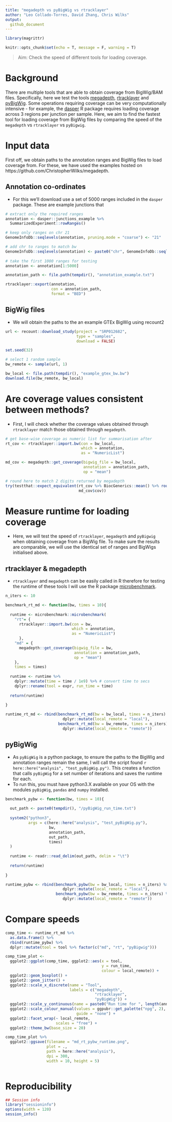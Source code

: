 ```yaml
---
title: "megadepth vs pyBigWig vs rtracklayer"
author: "Leo Collado-Torres, David Zhang, Chris Wilks"
output: 
  github_document
---
```


```r

library(magrittr)

knitr::opts_chunk$set(echo = T, message = F, warning = T)

```

> Aim: Check the speed of different tools for loading coverage.

# Background

There are multiple tools that are able to obtain coverage from BigWig/BAM files. Specifically, here we test the tools [megadepth](https://github.com/ChristopherWilks/megadepth), [rtracklayer](https://bioconductor.org/packages/release/bioc/html/rtracklayer.html) and [pyBigWig](https://github.com/deeptools/pyBigWig). Some operations requiring coverage can be very computationally intensive - for example, the [dasper](https://github.com/dzhang32/dasper) R package requires loading coverage across 3 regions per junction per sample. Here, we aim to find the fastest tool for loading coverage from BigWig files by comparing the speed of the `megadepth` vs `rtracklayer` vs `pyBigwig`.

# Input data

First off, we obtain paths to the annotation ranges and BigWig files to load coverage from. For these, we have used the examples hosted on https://github.com/ChristopherWilks/megadepth. 

## Annotation co-ordinates

- For this we'll download use a set of 5000 ranges included in the `dasper` package. These are example junctions that

```r

# extract only the required ranges 
annotation <- dasper::junctions_example %>% 
  SummarizedExperiment::rowRanges() 

# keep only ranges on chr 21
GenomeInfoDb::seqlevels(annotation, pruning.mode = "coarse") <- "21"

# add chr to ranges to match bw
GenomeInfoDb::seqlevels(annotation) <- paste0("chr", GenomeInfoDb::seqlevels(annotation))
  
# take the first 1000 ranges for testing
annotation <- annotation[1:5000]

annotation_path <- file.path(tempdir(), "annotation_example.txt")

rtracklayer::export(annotation, 
                    con = annotation_path, 
                    format = "BED")

```

## BigWig files

- We will obtain the paths to the an example GTEx BigWig using recount2

```r

url <- recount::download_study(project = "SRP012682", 
                               type = "samples", 
                               download = FALSE)

set.seed(32)

# select 1 random sample
bw_remote <- sample(url, 1)

bw_local <- file.path(tempdir(), "example_gtex_bw.bw")
download.file(bw_remote, bw_local)

```

# Are coverage values consistent between methods?

- First, I will check whether the coverage values obtained through `rtracklayer` match those obtained through `megadepth`.  

```r

# get base-wise coverage as numeric list for summarisation after
rt_cov <- rtracklayer::import.bw(con = bw_local, 
                                 which = annotation, 
                                 as = "NumericList")

md_cov <- megadepth::get_coverage(bigwig_file = bw_local, 
                                  annotation = annotation_path, 
                                  op = "mean")

# round here to match 2 digits returned by megadepth
try(testthat::expect_equivalent(rt_cov %>% BiocGenerics::mean() %>% round(2), 
                                md_cov$cov))

```

# Measure runtime for loading coverage

- Here, we will test the speed of `rtracklayer`, `megadepth` and `pyBigwig` when obtaining coverage from a BigWig file. To make sure the results are comparable, we will use the identical set of ranges and BigWigs initialised above. 

## rtracklayer & megadepth

- `rtracklayer` and `megadepth` can be easily called in R therefore for testing the runtime of these tools I will use the R package [microbenchmark](https://cran.r-project.org/web/packages/microbenchmark/index.html).

```r

n_iters <- 10

benchmark_rt_md <- function(bw, times = 10){
  
  runtime <- microbenchmark::microbenchmark(
    "rt"= { 
      rtracklayer::import.bw(con = bw, 
                             which = annotation, 
                             as = "NumericList")
      }, 
    "md" = {
      megadepth::get_coverage(bigwig_file = bw, 
                              annotation = annotation_path, 
                              op = "mean")
    }, 
    times = times)
  
  runtime <- runtime %>% 
    dplyr::mutate(time = time / 1e9) %>% # convert time to secs
    dplyr::rename(tool = expr, run_time = time)
  
  return(runtime)
  
}

runtime_rt_md <- rbind(benchmark_rt_md(bw = bw_local, times = n_iters) %>% 
                         dplyr::mutate(local_remote = "local"), 
                       benchmark_rt_md(bw = bw_remote, times = n_iters) %>% 
                         dplyr::mutate(local_remote = "remote"))

```

## pyBigWig {.tabset}

- As `pyBigWig` is a python package, to ensure the paths to the BigWig and annotation ranges remain the same, I will call the script found `r here::here("analysis", "test_pyBigWig.py")`. This creates a function that calls `pyBigWig` for a set number of iterations and saves the runtime for each.
- To run this, you must have python3.X available on your OS with the modules `pyBigWig`, `pandas` and `numpy` installed. 

```r

benchmark_pybw <- function(bw, times = 10){
  
  out_path <- paste0(tempdir(), "/pyBigWig_run_time.txt")
  
  system2("python3", 
          args = c(here::here("analysis", "test_pyBigWig.py"),
                   bw, 
                   annotation_path, 
                   out_path, 
                   times)
  )
  
  runtime <- readr::read_delim(out_path, delim = "\t")
  
  return(runtime)
  
}

runtime_pybw <- rbind(benchmark_pybw(bw = bw_local, times = n_iters) %>% 
                         dplyr::mutate(local_remote = "local"), 
                      benchmark_pybw(bw = bw_remote, times = n_iters) %>% 
                         dplyr::mutate(local_remote = "remote"))
```

# Compare speeds 

```r

comp_time <- runtime_rt_md %>% 
  as.data.frame() %>% 
  rbind(runtime_pybw) %>% 
  dplyr::mutate(tool = tool %>% factor(c("md", "rt", "pyBigwig")))

comp_time_plot <- 
  ggplot2::ggplot(comp_time, ggplot2::aes(x = tool, 
                                          y = run_time, 
                                          colour = local_remote)) + 
  ggplot2::geom_boxplot() +  
  ggplot2::geom_jitter() + 
  ggplot2::scale_x_discrete(name = "Tool", 
                            labels = c("megadepth", 
                                       "rtracklayer", 
                                       "pyBigWig")) + 
  ggplot2::scale_y_continuous(name = paste0("Run time for ", length(annotation), " regions (seconds)")) + 
  ggplot2::scale_colour_manual(values = ggpubr::get_palette("npg", 2), 
                               guide = "none") + 
  ggplot2::facet_wrap(~ local_remote, 
                      scales = "free") + 
  ggplot2::theme_bw(base_size = 20) 

comp_time_plot %>% 
  ggplot2::ggsave(filename = "md_rt_pybw_runtime.png", 
                  plot = ., 
                  path = here::here("analysis"), 
                  dpi = 300, 
                  width = 10, height = 5)
  
```

# Reproducibility

```r
## Session info
library("sessioninfo")
options(width = 120)
session_info()
```


